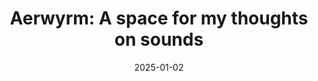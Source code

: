 ---
title: 'Aerwyrm: A space for my thoughts on sounds'
subtitle: ''
date: '2025-01-02'
readingTime: '12 min'
isShowcase: true
---